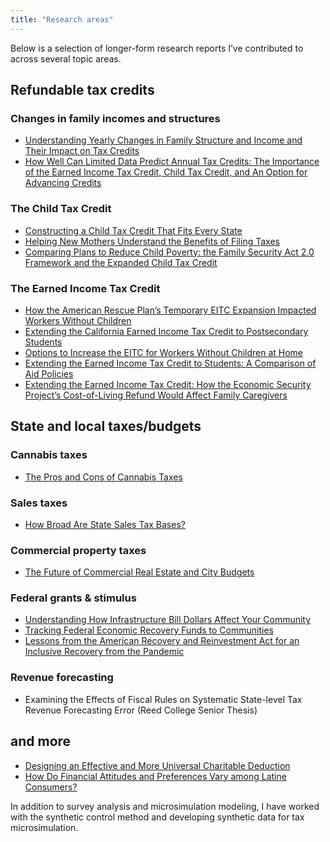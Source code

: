 ```yaml
---
title: "Research areas"
---
```


Below is a selection of longer-form research reports I've contributed to across several topic areas.

::: panel-tabset

## Refundable tax credits

### Changes in family incomes and structures 
* [Understanding Yearly Changes in Family Structure and Income and Their Impact on Tax Credits](https://taxpolicycenter.org/publications/understanding-yearly-changes-family-structure-and-income-and-their-impact-tax-credits) 
* [How Well Can Limited Data Predict Annual Tax Credits: The Importance of the Earned Income Tax Credit, Child Tax Credit, and An Option for Advancing Credits](https://taxpolicycenter.org/publications/how-well-can-limited-data-predict-annual-tax-credits) 

### The Child Tax Credit
* [Constructing a Child Tax Credit That Fits Every State](https://www.urban.org/research/publication/constructing-state-child-tax-credit-that-fits-every-state) 
* [Helping New Mothers Understand the Benefits of Filing Taxes](https://www.urban.org/research/publication/helping-new-mothers-understand-benefits-filing-taxes) 
* [Comparing Plans to Reduce Child Poverty: the Family Security Act 2.0 Framework and the Expanded Child Tax Credit](https://www.urban.org/research/publication/comparing-plans-reduce-child-poverty-family-security-act-20-framework-and) 


### The Earned Income Tax Credit
* [How the American Rescue Plan's Temporary EITC Expansion Impacted Workers Without Children](https://www.urban.org/research/publication/how-american-rescue-plans-temporary-eitc-expansion-impacted-workers-without) 
* [Extending the California Earned Income Tax Credit to Postsecondary Students](https://www.urban.org/research/publication/extending-california-earned-income-tax-credit-postsecondary-students) 
* [Options to Increase the EITC for Workers Without Children at Home](https://www.urban.org/research/publication/options-increase-eitc-workers-without-children-home) 
* [Extending the Earned Income Tax Credit to Students: A Comparison of Aid Policies](https://www.urban.org/research/publication/extending-earned-income-tax-credit-students-comparison-aid-policies)
* [Extending the Earned Income Tax Credit: How the Economic Security Project’s Cost-of-Living Refund Would Affect Family Caregivers](https://www.urban.org/research/publication/extending-earned-income-tax-credit-how-economic-security-projects-cost-living-refund-would-affect-family-caregivers)

## State and local taxes/budgets

### Cannabis taxes
* [The Pros and Cons of Cannabis Taxes](https://www.urban.org/research/publication/pros-and-cons-cannabis-taxes) 

### Sales taxes
* [How Broad Are State Sales Tax Bases?](https://www.urban.org/research/publication/how-broad-are-state-sales-tax-bases) 

### Commercial property taxes
* [The Future of Commercial Real Estate and City Budgets](https://taxpolicycenter.org/publications/future-commercial-real-estate-and-city-budgets)

### Federal grants & stimulus
* [Understanding How Infrastructure Bill Dollars Affect Your Community](https://www.urban.org/research/publication/understanding-how-infrastructure-bill-dollars-affect-your-community) 
* [Tracking Federal Economic Recovery Funds to Communities](https://www.urban.org/research/publication/tracking-federal-economic-recovery-funds-communities)
* [Lessons from the American Recovery and Reinvestment Act for an Inclusive Recovery from the Pandemic](https://www.urban.org/research/publication/lessons-american-recovery-and-reinvestment-act-inclusive-recovery-pandemic) 

### Revenue forecasting
* Examining the Effects of Fiscal Rules on Systematic State-level Tax Revenue Forecasting Error (Reed College Senior Thesis)

## and more

* [Designing an Effective and More Universal Charitable Deduction](https://www.urban.org/research/publication/designing-effective-and-more-universal-charitable-deduction) 
* [How Do Financial Attitudes and Preferences Vary among Latine Consumers?](https://www.urban.org/research/publication/how-do-financial-attitudes-and-preferences-vary-among-latine-consumers) 

In addition to survey analysis and microsimulation modeling, I have worked with the synthetic control method and developing synthetic data for tax microsimulation.

:::
